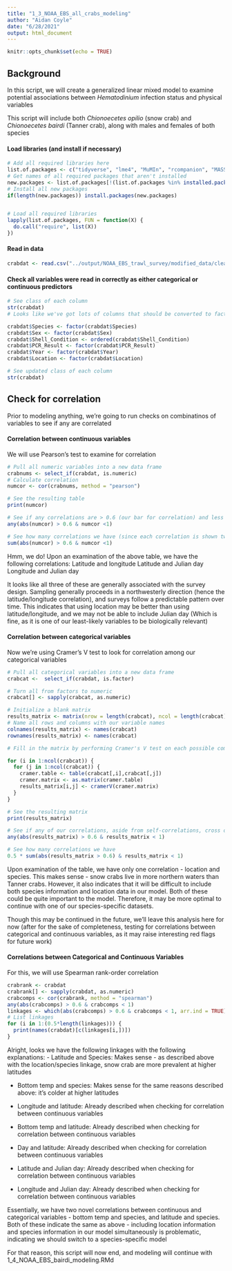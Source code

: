 ---
title: "1_3_NOAA_EBS_all_crabs_modeling"
author: "Aidan Coyle"
date: "6/28/2021"
output: html_document
---

```{r setup, include=FALSE}
knitr::opts_chunk$set(echo = TRUE)
```

## Background

In this script, we will create a generalized linear mixed model to examine potential associations between _Hematodinium_ infection status and physical variables

This script will include both _Chionoecetes opilio_ (snow crab) and _Chionoecetes bairdi_ (Tanner crab), along with males and females of both species

#### Load libraries (and install if necessary)

```{r libraries, message=FALSE, warning=FALSE}
# Add all required libraries here
list.of.packages <- c("tidyverse", "lme4", "MuMIn", "rcompanion", "MASS", "generalhoslem", "mgcv")
# Get names of all required packages that aren't installed
new.packages <- list.of.packages[!(list.of.packages %in% installed.packages()[, "Package"])]
# Install all new packages
if(length(new.packages)) install.packages(new.packages)


# Load all required libraries
lapply(list.of.packages, FUN = function(X) {
  do.call("require", list(X))
})
```

#### Read in data

```{r}
crabdat <- read.csv("../output/NOAA_EBS_trawl_survey/modified_data/cleaned_all_crabs.csv")
```

#### Check all variables were read in correctly as either categorical or continuous predictors

```{r}
# See class of each column
str(crabdat)
# Looks like we've got lots of columns that should be converted to factors!

crabdat$Species <- factor(crabdat$Species)
crabdat$Sex <- factor(crabdat$Sex)
crabdat$Shell_Condition <- ordered(crabdat$Shell_Condition)
crabdat$PCR_Result <- factor(crabdat$PCR_Result)
crabdat$Year <- factor(crabdat$Year)
crabdat$Location <- factor(crabdat$Location)

# See updated class of each column
str(crabdat)
```

## Check for correlation

Prior to modeling anything, we're going to run checks on combinatinos of variables to see if any are correlated

#### Correlation between continuous variables

We will use Pearson's test to examine for correlation

```{r}
# Pull all numeric variables into a new data frame
crabnums <- select_if(crabdat, is.numeric)
# Calculate correlation
numcor <- cor(crabnums, method = "pearson")

# See the resulting table
print(numcor)

# See if any correlations are > 0.6 (our bar for correlation) and less than 1 (since every variable is perfectly correlated with itself)
any(abs(numcor) > 0.6 & numcor <1)

# See how many correlations we have (since each correlation is shown twice - A vs B and B vs A - the true number of correlations is 1/2 this number)
sum(abs(numcor) > 0.6 & numcor <1)

```

Hmm, we do! Upon an examination of the above table, we have the following correlations:
Latitude and longitude
Latitude and Julian day
Longitude and Julian day

It looks like all three of these are generally associated with the survey design. Sampling generally proceeds in a northwesterly direction (hence the latitude/longitude correlation), and surveys follow a predictable pattern over time. This indicates that using location may be better than using latitude/longitude, and we may not be able to include Julian day (Which is fine, as it is one of our least-likely variables to be biologically relevant)

#### Correlation between categorical variables

Now we're using Cramer's V test to look for correlation among our categorical variables

```{r}
# Pull all categorical variables into a new data frame
crabcat <-  select_if(crabdat, is.factor)

# Turn all from factors to numeric
crabcat[] <- sapply(crabcat, as.numeric)

# Initialize a blank matrix
results_matrix <- matrix(nrow = length(crabcat), ncol = length(crabcat))
# Name all rows and columns with our variable names
colnames(results_matrix) <- names(crabcat)
rownames(results_matrix) <- names(crabcat)

# Fill in the matrix by performing Cramer's V test on each possible combination of factors

for (i in 1:ncol(crabcat)) {
  for (j in 1:ncol(crabcat)) {
    cramer.table <- table(crabcat[,i],crabcat[,j])
    cramer.matrix <- as.matrix(cramer.table)
    results_matrix[i,j] <- cramerV(cramer.matrix)
  }
}

# See the resulting matrix
print(results_matrix)

# See if any of our correlations, aside from self-correlations, cross our boundary of too much correlation
any(abs(results_matrix) > 0.6 & results_matrix < 1)

# See how many correlations we have
0.5 * sum(abs(results_matrix > 0.6) & results_matrix < 1)
```
Upon examination of the table, we have only one correlation - location and species. This makes sense - snow crabs live in more northern waters than Tanner crabs. However, it also indicates that it will be difficult to include both species information and location data in our model. Both of these could be quite important to the model. Therefore, it may be more optimal to continue with one of our species-specific datasets.

Though this may be continued in the future, we'll leave this analysis here for now (after for the sake of completeness, testing for correlations between categorical and continuous variables, as it may raise interesting red flags for future work)

#### Correlations between Categorical and Continuous Variables

For this, we will use Spearman rank-order correlation

```{r}
crabrank <- crabdat
crabrank[] <- sapply(crabdat, as.numeric)
crabcomps <- cor(crabrank, method = "spearman")
any(abs(crabcomps) > 0.6 & crabcomps < 1)
linkages <- which(abs(crabcomps) > 0.6 & crabcomps < 1, arr.ind = TRUE)
# List linkages
for (i in 1:(0.5*length(linkages))) {
  print(names(crabdat)[c(linkages[i,])])
}
```

Alright, looks we have the following linkages with the following explanations:
- Latitude and Species: Makes sense - as described above with the location/species linkage, snow crab are more prevalent at higher latitudes

- Bottom temp and species: Makes sense for the same reasons described above: it's colder at higher latitudes

- Longitude and latitude: Already described when checking for correlation between continuous variables

- Bottom temp and latitude: Already described when checking for correlation between continuous variables

- Day and latitude: Already described when checking for correlation between continuous variables

- Latitude and Julian day: Already described when checking for correlation between continuous variables

- Longitude and Julian day: Already described when checking for correlation between continuous variables

Essentially, we have two novel correlations between continuous and categorical variables - bottom temp and species, and latitude and species. Both of these indicate the same as above - including location information and species information in our model simultaneously is problematic, indicating we should switch to a species-specific model

For that reason, this script will now end, and modeling will continue with 1_4_NOAA_EBS_bairdi_modeling.RMd

